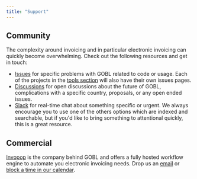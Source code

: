 ```yaml
---
title: "Support"
---
```


## Community

The complexity around invoicing and in particular electronic invoicing can quickly become overwhelming. Check out the following resources and get in touch:

- [Issues](https://github.com/invopop/gobl/issues) for specific problems with GOBL related to code or usage. Each of the projects in the [tools section](/overview/tools) will also have their own issues pages.
- [Discussions](https://github.com/invopop/gobl/discussions) for open discussions about the future of GOBL, complications with a specific country, proposals, or any open ended issues.
- [Slack](https://join.slack.com/t/goblschema/shared_invite/zt-20qu1s0cm-AUE8oYbGly681EsYdDiqxw) for real-time chat about something specific or urgent. We always encourage you to use one of the others options which are indexed and searchable, but if you'd like to bring something to attentional quickly, this is a great resource.

## Commercial

[Invopop](https://invopop.com) is the company behind GOBL and offers a fully hosted workflow engine to automate you electronic invoicing needs. Drop us an [email](email:support@invopop.com) or [block a time in our calendar](https://www.invopop.com/contact).
